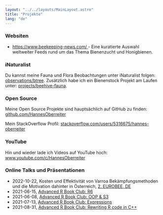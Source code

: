 ```yaml
---
layout: "../../layouts/MainLayout.astro"
title: "Projekte"
lang: "de"
---
```



### Websiten

- <a href="https://www.beekeeping-news.com/">
    https://www.beekeeping-news.com/
  </a>
  - Eine kuratierte Auswahl weltweiter Feeds rund um das Thema Bienenzucht und Honigbienen.

### iNaturalist

Du kannst meine Fauna und Flora Beobachtungen unter iNaturalist folgen: <a href="https://www.inaturalist.org/observations/btree">observations/btree</a>. Zusätzlich habe ich ein Bienenstock Projekt am Laufen unter: <a href="https://www.inaturalist.org/projects/beehive-fauna">projects/beehive-fauna</a>.

<INaturalist client:idle></INaturalist>

### Open Source

Meine Open Source Projekte sind hauptsächlich auf GitHub zu finden: <a href="https://github.com/HannesOberreiter">github.com/HannesOberreiter</a>

Mein StackOverflow Profil: <a href="https://stackoverflow.com/users/5316675/hannes-oberreiter">stackoverflow.com/users/5316675/hannes-oberreiter</a>

### YouTube

Hin und wieder lade ich Videos auf YouTube hoch: <a href="https://www.youtube.com/c/HannesOberreiter">
www.youtube.com/c/HannesOberreiter</a>

### Online Talks und Präsentationen

- 2022-10-22, Kosten und Effektivität von Varroa Bekämpfungsmethoden und die Motivation dahinter in Österreich, [2. EUROBEE, DE](https://berufsimker.de/)
- 2021-06-15, [Advanced R Book Club: R6](https://youtu.be/NXmlqK2LxWw)
- 2021-06-08, [Advanced R Book Club: OOP & S3](https://youtu.be/NeHtEGab1Og)
- 2021-07-13, [Advanced R Book Club: Expressions](https://youtu.be/Jc_R4yFsYeE)
- 2021-08-31, [Advanced R Book Club: Rewriting R code in C++](https://youtu.be/nske4iqsgh0)
